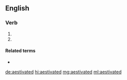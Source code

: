 ==English==

===Verb===
{{head|en|verb form}}

# {{en-past of|aestivate}}
# {{alternative spelling of|estivated|lang=en}}

====Related terms====
* {{l|en|estivate}}

[[de:aestivated]]
[[hi:aestivated]]
[[mg:aestivated]]
[[ml:aestivated]]